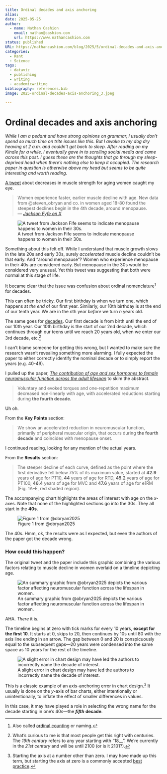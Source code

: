 ```yaml
---
title: Ordinal decades and axis anchoring
alias:
date: 2025-05-25
author: 
  - name: Nathan Cashion
    email: nathan@cashion.com
    url: https://www.nathancashion.com
status: published
URL: https://nathancashion.com/blog/2025/5/ordinal-decades-and-axis-anchoring
categories:
  - Rant
  - Science
tags:
  - dataviz
  - publishing
  - writing
  - academicwriting
bibliography: references.bib
image: 2025-ordinal-decades-axis-anchoring_3.jpeg

---
```


# Ordinal decades and axis anchoring

*While I am a pedant and have strong opinions on grammar, I usually don't spend so much time on trite issues like this. But I awoke to my dog dry heaving at 2 a.m. and couldn't get back to sleep. After reading on my Kindle for a while, I eventually gave in to scrolling social media and came across this post. I guess these are the thoughts that go through my sleep-deprived head when there's nothing else to keep it occupied. The research paper in question is otherwise above my head but seems to be quite interesting and worth reading.*

[A tweet](https://x.com/jacksonfyfe/status/1922972089071337763?s=61&t=hBkCbqyBv1xxnaE0129BzQ) about decreases in muscle strength for aging women caught my eye.

> Women experience faster, earlier muscle decline with age. New data from \@steven_obryan and co. in women aged 18-80 found the steepest declines begin in the 4th decade, around menopause.\
> <cite>— [Jackson Fyfe on X](https://x.com/jacksonfyfe/status/1922972089071337763?s=61&t=hBkCbqyBv1xxnaE0129BzQ)</cite>

![A tweet from Jackson Fife seems to indicate menopause happens to women in their 30s.](2025-ordinal-decades-axis-anchoring_2.jpeg)

Something about this felt off. While I understand that muscle growth slows in the late 20s and early 30s, surely *accelerated* muscle decline couldn’t be that early. And “around menopause”? Women who experience menopause in their 40s are considered early. But menopause in the 30s would be considered very unusual. Yet this tweet was suggesting that both were normal at this stage of life.

It became clear that the issue was confusion about ordinal nomenclature[^1] for decades.

[^1]: Also called [ordinal counting](https://en.wikipedia.org/wiki/Ordinal_numeral) or naming.

This can often be tricky. Our first birthday is when we turn one, which happens at *the end* of our first year. Similarly, our 10th birthday is at the end of our tenth year. We are in the *n*th year *before* we turn *n* years old.

The same goes for [decades](https://en.wikipedia.org/wiki/Decade#0-to-9_decade). Our first decade is from birth until the end of our 10th year. Our 10th birthday is the start of our 2nd decade, which continues through our teens until we reach 20 years old, when we enter our 3rd decade, etc.[^2]

[^2]: What's curious to me is that most people get this right with centuries. The *19th century* refers to any year starting with "18\_\_". We're currently in the *21st century* and will be until 2100 (or is it 2101?).

I can’t blame someone for getting this wrong, but I wanted to make sure the research wasn’t revealing something more alarming. I fully expected the paper to either correctly identify the nominal decade or to simply report the years (e.g. 40-49).

I pulled up the paper, [*The contribution of age and sex hormones to female neuromuscular function across the adult lifespan*](https://physoc.onlinelibrary.wiley.com/doi/10.1113/JP287496) to skim the abstract.

> Voluntary and evoked torques and one-repetition maximum decreased non-linearly with age, with accelerated reductions starting during **the fourth decade.**

Uh oh.

From the **Key Points** section:

> We show an accelerated reduction in neuromuscular function, primarily of peripheral muscular origin, that occurs during **the fourth decade** and coincides with menopause onset.

I continued reading, looking for any mention of the actual years.

From the **Results** section:

> The steeper decline of each curve, defined as the point where the first derivative fell below 75% of its maximum value, started at **42.9** years of age for PT10, **44** years of age for RTD, **45.2** years of age for PT100, **46.4** years of age for MVC and **47.6** years of age for e1RM (Fig. 1A–E, red shaded region).

The accompanying chart highlights the areas of interest with age on the *x*-axes. Note that none of the highlighted sections go into the 30s. They all start in the **40s**.

![Figure 1 from @obryan2025](2025-ordinal-decades-axis-anchoring_4.jpeg)

The 40s. Hmm, ok, the results were as I expected, but even the authors of the paper got the decade wrong.

### How could this happen?

The original tweet and the paper include this graphic combining the various factors relating to muscle decline in women overlaid on a timeline depicting age.

![An summary graphic from @obryan2025 depicts the various factor affecting neuromuscular function across the lifespan in women.](2025-ordinal-decades-axis-anchoring_3.jpeg)

AHA. *There* it is.

The timeline begins at zero with tick marks for every 10 years, **except for the first 10**. It starts at 0, skips to 20, then continues by 10s until 80 with the axis line ending in an arrow. The gap between 0 and 20 is conspicuously equal to the subsequent gaps—20 years were condensed into the same space as 10 years for the rest of the timeline.

![A slight error in chart design may have led the authors to incorrectly name the decade of interest.](2025-ordinal-decades-axis-anchoring_1.jpeg)

This is a classic example of an axis-anchoring error in chart design.[^3] It usually is done on the *y*-axis of bar charts, either intentionally or unintentionally, to inflate the effect of smaller differences in values.

[^3]: Starting the axis at a number other than zero. I may have made up this term, but starting the axis at zero is a commonly accepted [best practice](https://guides.library.duke.edu/datavis/topten).

In this case, it may have played a role in selecting the wrong name for the decade starting in one's 40s—the ***fifth*** **decade**.